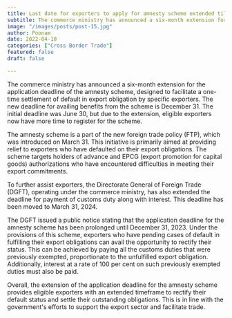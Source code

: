 ```yaml
---
title: Last date for exporters to apply for amnesty scheme extended till 3rd December
subtitle: The commerce ministry has announced a six-month extension for the application
image: "/images/posts/post-15.jpg"
author: Poonam 
date: 2022-04-10
categories: ["Cross Border Trade"]
featured: false
draft: false

---
```


The commerce ministry has announced a six-month extension for the application deadline of the amnesty scheme, designed to facilitate a one-time settlement of default in export obligation by specific exporters. The new deadline for availing benefits from the scheme is December 31. The initial deadline was June 30, but due to the extension, eligible exporters now have more time to register for the scheme.

The amnesty scheme is a part of the new foreign trade policy (FTP), which was introduced on March 31. This initiative is primarily aimed at providing relief to exporters who have defaulted on their export obligations. The scheme targets holders of advance and EPCG (export promotion for capital goods) authorizations who have encountered difficulties in meeting their export commitments.

To further assist exporters, the Directorate General of Foreign Trade (DGFT), operating under the commerce ministry, has also extended the deadline for payment of customs duty along with interest. This deadline has been moved to March 31, 2024.

The DGFT issued a public notice stating that the application deadline for the amnesty scheme has been prolonged until December 31, 2023. Under the provisions of this scheme, exporters who have pending cases of default in fulfilling their export obligations can avail the opportunity to rectify their status. This can be achieved by paying all the customs duties that were previously exempted, proportionate to the unfulfilled export obligation. Additionally, interest at a rate of 100 per cent on such previously exempted duties must also be paid.

Overall, the extension of the application deadline for the amnesty scheme provides eligible exporters with an extended timeframe to rectify their default status and settle their outstanding obligations. This is in line with the government's efforts to support the export sector and facilitate trade.